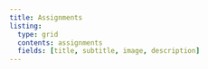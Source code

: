 ```yaml
---
title: Assignments
listing:
  type: grid
  contents: assignments
  fields: [title, subtitle, image, description]
---
```

